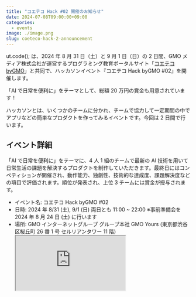 ```yaml
---
title: "コエテコ Hack #02 開催のお知らせ"
date: 2024-07-08T09:00:00+09:00
categories:
  - events
image: ./image.png
slug: coeteco-hack-2-announcement
---
```


ut.code(); は、2024 年 8 月 31 日（土）と 9 月 1 日（日）の 2 日間、GMO メディア株式会社が運営するプログラミング教育ポータルサイト「[コエテコ byGMO](https://coeteco.jp/)」と共同で、ハッカソンイベント『コエテコ Hack byGMO #02』を開催します。

「AI で日常を便利に」をテーマとして、総額 20 万円の賞金も用意されています！

ハッカソンとは、いくつかのチームに分かれ、チームで協力して一定期間の中でアプリなどの簡単なプロダクトを作ってみるイベントです。今回は 2 日間で行います。

## イベント詳細

「AI で日常を便利に」をテーマに、4 人 1 組のチームで最新の AI 技術を用いて日常生活の課題を解決するプロダクトを制作していただきます。最終日にはコンペティションが開催され、動作能力、独創性、技術的な達成度、課題解決度などの項目で評価されます。順位が発表され、上位 3 チームには賞金が授与されます。

- イベント名: コエテコ Hack byGMO #02
- 日時: 2024 年 8/31 (土), 9/1 (日) 両日とも 11:00 ~ 22:00 ※事前準備会を 2024 年 8 月 24 日 (土) に行います
- 場所: GMO インターネットグループ グループ本社 GMO Yours (東京都渋谷区桜丘町 26 番 1 号 セルリアンタワー 11 階)
  <iframe
    className="self-end w-full md:w-64 md:h-48 border-0 ml-4 my-2 md:my-0"
    src="https://www.google.com/maps/embed?pb=!1m14!1m8!1m3!1d3241.833135217821!2d139.6968959!3d35.6564826!3m2!1i1024!2i768!4f13.1!3m3!1m2!1s0x60188b570563e8d9%3A0x6167df231171fe9a!2sGMO%20Yours!5e0!3m2!1sja!2sjp!4v1700378302591!5m2!1sja!2sjp"
    loading="lazy"
    referrerPolicy="no-referrer-when-downgrade"
    title="GMO インターネットグループ グループ本社 GMO Yours の地図"
    aria-hidden
  />
- 対象: 高校生・大学生・大学院生
- 参加スタイル: 個人、団体ともに可。団体の場合は 1 チーム 4 名まで
- 持ち物: パソコン、充電器
- 参加費: 無料
- 応募フォーム: [https://forms.gle/6Cx6AzY5CeJU38Hm8](https://forms.gle/6Cx6AzY5CeJU38Hm8)（締切: 8 月 9 日 (金) 17：00）
- 注意: 8/24, 8/31, 9/1 の 3 日間とも参加することを推奨します。定員オーバーとなった場合、予定より早く募集を締め切らせていただく場合があります。
